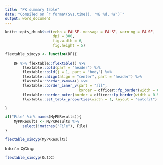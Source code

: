 ```yaml
---
title: "PK summary table"
date: "Compiled on `r format(Sys.time(), '%B %d, %Y')`"
output: word_document
---
```


```r

knitr::opts_chunk$set(echo = FALSE, message = FALSE, warning = FALSE, 
                      dpi = 300, 
                      fig.width = 6, 
                      fig.height = 5)

```

```r

flextable_simcyp <- function(DF){
    
    DF %>% flextable::flextable() %>% 
        flextable::bold(part = "header") %>%
        flextable::bold(j = 1, part = "body") %>% 
        flextable::align(align = "center", part = "header") %>%
        flextable::border_remove() %>% 
        flextable::border_inner_v(part = "all", 
                                  border = officer::fp_border(width = 0.5)) %>% 
        flextable::border_outer(border = officer::fp_border(width = 0.5)) %>% 
        flextable::set_table_properties(width = 1, layout = "autofit")
    
}

```

```r

if("File" %in% names(MyPKResults)){
    MyPKResults <- MyPKResults %>% 
        select(!matches("File"), File)
}

flextable_simcyp(MyPKResults)

```


Info for QCing: 

```r

flextable_simcyp(OutQC)

```



